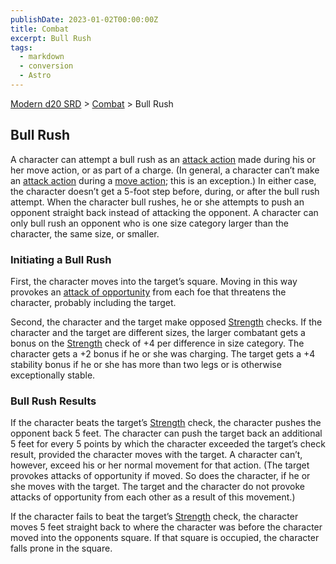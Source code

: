 ```yaml
---
publishDate: 2023-01-02T00:00:00Z
title: Combat
excerpt: Bull Rush
tags:
  - markdown
  - conversion
  - Astro
---
```


[Modern d20 SRD](/#modernD20) > [Combat](modern-d20-srd-combat-index) > Bull Rush

## Bull Rush

A character can attempt a bull rush as an [attack action](modern-d20-srd-combat-attack-actions) made during his or her move action, or as part of a charge. (In general, a character can’t make an [attack action](modern-d20-srd-combat-attack-actions) during a [move action](modern-d20-srd-combat-move-actions); this is an exception.) In either case, the character doesn’t get a 5-foot step before, during, or after the bull rush attempt. When the character bull rushes, he or she attempts to push an opponent straight back instead of attacking the opponent. A character can only bull rush an opponent who is one size category larger than the character, the same size, or smaller.

### Initiating a Bull Rush

First, the character moves into the target’s square. Moving in this way provokes an [attack of opportunity](modern-d20-srd-combat-attacks-of-opportunity) from each foe that threatens the character, probably including the target.

Second, the character and the target make opposed [Strength](modern-d20-srd-basics-ability-scores) checks. If the character and the target are different sizes, the larger combatant gets a bonus on the [Strength](modern-d20-srd-basics-ability-scores) check of +4 per difference in size category. The character gets a +2 bonus if he or she was charging. The target gets a +4 stability bonus if he or she has more than two legs or is otherwise exceptionally stable.

### Bull Rush Results

If the character beats the target’s [Strength](modern-d20-srd-basics-ability-scores) check, the character pushes the opponent back 5 feet. The character can push the target back an additional 5 feet for every 5 points by which the character exceeded the target’s check result, provided the character moves with the target. A character can’t, however, exceed his or her normal movement for that action. (The target provokes attacks of opportunity if moved. So does the character, if he or she moves with the target. The target and the character do not provoke attacks of opportunity from each other as a result of this movement.)

If the character fails to beat the target’s [Strength](modern-d20-srd-basics-ability-scores) check, the character moves 5 feet straight back to where the character was before the character moved into the opponents square. If that square is occupied, the character falls prone in the square.
